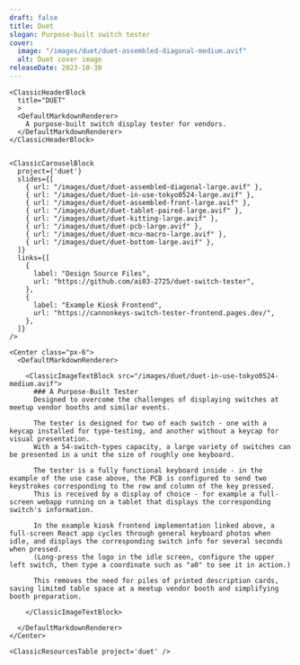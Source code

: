 ```yaml
---
draft: false
title: Duet
slogan: Purpose-built switch tester
cover:
  image: "/images/duet/duet-assembled-diagonal-medium.avif"
  alt: Duet cover image
releaseDate: 2023-10-30
---
```


<DefaultLayout title={frontmatter.title}>

  <ClassicBlurredHeader src={frontmatter.cover.image} />

  <div class="container mx-auto">

    <ClassicHeaderBlock 
      title="DUET"
      >
      <DefaultMarkdownRenderer>
        A purpose-built switch display tester for vendors.
      </DefaultMarkdownRenderer>
    </ClassicHeaderBlock>


    <ClassicCarouselBlock 
      project={'duet'} 
      slides={[
        { url: "/images/duet/duet-assembled-diagonal-large.avif" },
        { url: "/images/duet/duet-in-use-tokyo0524-large.avif" },
        { url: "/images/duet/duet-assembled-front-large.avif" },
        { url: "/images/duet/duet-tablet-paired-large.avif" },
        { url: "/images/duet/duet-kitting-large.avif" },
        { url: "/images/duet/duet-pcb-large.avif" },
        { url: "/images/duet/duet-mcu-macro-large.avif" },
        { url: "/images/duet/duet-bottom-large.avif" },
      ]} 
      links={[
        {
          label: "Design Source Files",
          url: "https://github.com/ai03-2725/duet-switch-tester",
        },
        {
          label: "Example Kiosk Frontend",
          url: "https://cannonkeys-switch-tester-frontend.pages.dev/",
        },
      ]}
    />

    <Center class="px-6">
      <DefaultMarkdownRenderer>

        <ClassicImageTextBlock src="/images/duet/duet-in-use-tokyo0524-medium.avif">
          ### A Purpose-Built Tester
          Designed to overcome the challenges of displaying switches at meetup vendor booths and similar events.  

          The tester is designed for two of each switch - one with a keycap installed for type-testing, and another without a keycap for visual presentation.  
          With a 54-switch-types capacity, a large variety of switches can be presented in a unit the size of roughly one keyboard.  

          The tester is a fully functional keyboard inside - in the example of the use case above, the PCB is configured to send two keystrokes corresponding to the row and column of the key pressed.  
          This is received by a display of choice - for example a full-screen webapp running on a tablet that displays the corresponding switch's information.

          In the example kiosk frontend implementation linked above, a full-screen React app cycles through general keyboard photos when idle, and displays the corresponding switch info for several seconds when pressed.  
          (Long-press the logo in the idle screen, configure the upper left switch, then type a coordinate such as "a0" to see it in action.)  
          
          This removes the need for piles of printed description cards, saving limited table space at a meetup vendor booth and simplifying booth preparation.  
          
        </ClassicImageTextBlock>

      </DefaultMarkdownRenderer>
    </Center>

    <ClassicResourcesTable project='duet' />

  </div>

</DefaultLayout>